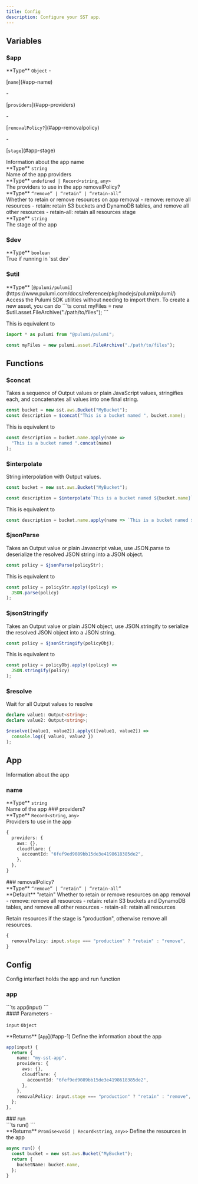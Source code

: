 ```yaml
---
title: Config
description: Configure your SST app.
---
```



<div class="tsdoc">

## Variables

### $app
<Segment>
<Section type="parameters">
<InlineSection>
**Type** <code class="primitive">Object</code>
</InlineSection>
- <p>[<code class="key">name</code>](#app-name)</p>
- <p>[<code class="key">providers</code>](#app-providers)</p>
- <p>[<code class="key">removalPolicy?</code>](#app-removalpolicy)</p>
- <p>[<code class="key">stage</code>](#app-stage)</p>
</Section>
Information about the app
</Segment>
<NestedTitle id="app-name" Tag="h4" parent="$app.">name</NestedTitle>
<Segment>
<Section type="parameters">
<InlineSection>
**Type** <code class="primitive">string</code>
</InlineSection>
</Section>
Name of the app
</Segment>
<NestedTitle id="app-providers" Tag="h4" parent="$app.">providers</NestedTitle>
<Segment>
<Section type="parameters">
<InlineSection>
**Type** <code class="primitive">undefined</code><code class="symbol"> | </code><code class="primitive">Record</code><code class="symbol">&lt;</code><code class="primitive">string</code>, <code class="primitive">any</code><code class="symbol">&gt;</code>
</InlineSection>
</Section>
The providers to use in the app
</Segment>
<NestedTitle id="app-removalpolicy" Tag="h4" parent="$app.">removalPolicy?</NestedTitle>
<Segment>
<Section type="parameters">
<InlineSection>
**Type** <code class="symbol">&ldquo;</code><code class="primitive">remove</code><code class="symbol">&rdquo;</code><code class="symbol"> | </code><code class="symbol">&ldquo;</code><code class="primitive">retain</code><code class="symbol">&rdquo;</code><code class="symbol"> | </code><code class="symbol">&ldquo;</code><code class="primitive">retain-all</code><code class="symbol">&rdquo;</code>
</InlineSection>
</Section>
Whether to retain or remove resources on app removal
- remove: remove all resources
- retain: retain S3 buckets and DynamoDB tables, and remove all other resources
- retain-all: retain all resources
</Segment>
<NestedTitle id="app-stage" Tag="h4" parent="$app.">stage</NestedTitle>
<Segment>
<Section type="parameters">
<InlineSection>
**Type** <code class="primitive">string</code>
</InlineSection>
</Section>
The stage of the app
</Segment>

### $dev
<Segment>
<Section type="parameters">
<InlineSection>
**Type** <code class="primitive">boolean</code>
</InlineSection>
</Section>
True if running in `sst dev`
</Segment>

### $util
<Segment>
<Section type="parameters">
<InlineSection>
**Type** [<code class="type">@pulumi/pulumi</code>](https://www.pulumi.com/docs/reference/pkg/nodejs/pulumi/pulumi/)
</InlineSection>
</Section>
Access the Pulumi SDK utilities without needing to import them.
To create a new asset, you can do
```ts
const myFiles = new $util.asset.FileArchive("./path/to/files");
```

This is equivalent to
```ts
import * as pulumi from "@pulumi/pulumi";

const myFiles = new pulumi.asset.FileArchive("./path/to/files");
```
</Segment>

## Functions

### $concat
<Segment>
Takes a sequence of Output values or plain JavaScript values, stringifies each,
and concatenates all values into one final string.

```ts
const bucket = new sst.aws.Bucket("MyBucket");
const description = $concat("This is a bucket named ", bucket.name);
```

This is equivalent to
```ts
const description = bucket.name.apply(name =>
  "This is a bucket named ".concat(name)
);
```
</Segment>

### $interpolate
<Segment>
String interpolation with Output values.

```ts
const bucket = new sst.aws.Bucket("MyBucket");

const description = $interpolate`This is a bucket named ${bucket.name}`;
```

This is equivalent to
```ts
const description = bucket.name.apply(name => `This is a bucket named ${name}`);
```
</Segment>

### $jsonParse
<Segment>
Takes an Output value or plain Javascript value, use JSON.parse to deserialize
the resolved JSON string into a JSON object.

```ts
const policy = $jsonParse(policyStr);
```

This is equivalent to
```ts
const policy = policyStr.apply((policy) =>
  JSON.parse(policy)
);
```
</Segment>

### $jsonStringify
<Segment>
Takes an Output value or plain JSON object, use JSON.stringify to serialize
the resolved JSON object into a JSON string.

```ts
const policy = $jsonStringify(policyObj);
```

This is equivalent to
```ts
const policy = policyObj.apply((policy) =>
  JSON.stringify(policy)
);
```
</Segment>

### $resolve
<Segment>
Wait for all Output values to resolve

```ts
declare value1: Output<string>;
declare value2: Output<string>;

$resolve([value1, value2]).apply(([value1, value2]) =>
  console.log({ value1, value2 })
);
```
</Segment>

## App

Information about the app
### name
<Segment>
<Section type="parameters">
<InlineSection>
**Type** <code class="primitive">string</code>
</InlineSection>
</Section>
Name of the app

</Segment>
### providers?
<Segment>
<Section type="parameters">
<InlineSection>
**Type** <code class="primitive">Record</code><code class="symbol">&lt;</code><code class="primitive">string</code>, <code class="primitive">any</code><code class="symbol">&gt;</code>
</InlineSection>
</Section>
Providers to use in the app

```ts
{
  providers: {
    aws: {},
    cloudflare: {
      accountId: "6fef9ed9089bb15de3e4198618385de2",
    },
  },
}
```
</Segment>
### removalPolicy?
<Segment>
<Section type="parameters">
<InlineSection>
**Type** <code class="symbol">&ldquo;</code><code class="primitive">remove</code><code class="symbol">&rdquo;</code><code class="symbol"> | </code><code class="symbol">&ldquo;</code><code class="primitive">retain</code><code class="symbol">&rdquo;</code><code class="symbol"> | </code><code class="symbol">&ldquo;</code><code class="primitive">retain-all</code><code class="symbol">&rdquo;</code>
</InlineSection>
</Section>

<InlineSection>
**Default** "retain"
</InlineSection>
Whether to retain or remove resources on app removal
- remove: remove all resources
- retain: retain S3 buckets and DynamoDB tables, and remove all other resources
- retain-all: retain all resources

Retain resources if the stage is "production", otherwise remove all resources.
```ts
{
  removalPolicy: input.stage === "production" ? "retain" : "remove",
}
```
</Segment>

## Config

Config interfact holds the app and run function
### app
<Segment>
<Section type="signature">
```ts
app(input)
```
</Section>

<Section type="parameters">
#### Parameters
- <p><code class="key">input</code> <code class="primitive">Object</code></p>
</Section>

<InlineSection>
**Returns** [<code class="type">App</code>](#app-1)
</InlineSection>
Define the information about the app

```ts
app(input) {
  return {
    name: "my-sst-app",
    providers: {
      aws: {},
      cloudflare: {
        accountId: "6fef9ed9089bb15de3e4198618385de2",
      },
    },
    removalPolicy: input.stage === "production" ? "retain" : "remove",
  };
},
```
</Segment>
### run
<Segment>
<Section type="signature">
```ts
run()
```
</Section>

<InlineSection>
**Returns** <code class="primitive">Promise</code><code class="symbol">&lt;</code><code class="primitive">void</code><code class="symbol"> | </code><code class="primitive">Record</code><code class="symbol">&lt;</code><code class="primitive">string</code>, <code class="primitive">any</code><code class="symbol">&gt;</code><code class="symbol">&gt;</code>
</InlineSection>
Define the resources in the app

```ts
async run() {
  const bucket = new sst.aws.Bucket("MyBucket");
  return {
    bucketName: bucket.name,
  };
}
```
</Segment>
</div>